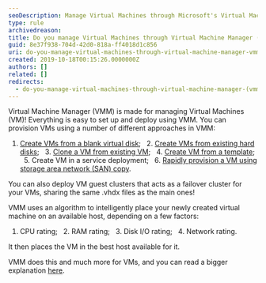 ```yaml
---
seoDescription: Manage Virtual Machines through Microsoft's Virtual Machine Manager (VMM) with ease, provisioning and deploying VMs using various approaches.
type: rule
archivedreason:
title: Do you manage Virtual Machines through Virtual Machine Manager (VMM)?
guid: 8e37f938-704d-42d0-818a-ff4018d1c856
uri: do-you-manage-virtual-machines-through-virtual-machine-manager-vmm
created: 2019-10-18T00:15:26.0000000Z
authors: []
related: []
redirects:
  - do-you-manage-virtual-machines-through-virtual-machine-manager-(vmm)
---
```


Virtual Machine Manager (VMM) is made for managing Virtual Machines (VM)!
Everything is easy to set up and deploy using VMM.
You can provision VMs using a number of different approaches in VMM:

1. [Create VMs from a blank virtual disk](https://docs.microsoft.com/en-us/system-center/vmm/vm-blank-disk?view=sc-vmm-2019);
     2. [Create VMs from existing hard disks](https://docs.microsoft.com/en-us/system-center/vmm/vm-existing-disk?view=sc-vmm-2019);
     3. [Clone a VM from existing VM](https://docs.microsoft.com/en-us/system-center/vmm/vm-clone?view=sc-vmm-2019);
     4. [Create VM from a template](https://docs.microsoft.com/en-us/system-center/vmm/vm-template?view=sc-vmm-2019);
     5. Create VM in a service deployment;
     6. [Rapidly provision a VM using storage area network (SAN) copy](https://docs.microsoft.com/en-us/system-center/vmm/vm-san-copy?view=sc-vmm-2019).

You can also deploy VM guest clusters that acts as a failover cluster for your VMs, sharing the same .vhdx files as the main ones!

VMM uses an algorithm to intelligently place your newly created virtual machine on an available host, depending on a few factors:

1. CPU rating;
     2. RAM rating;
     3. Disk I/O rating;
     4. Network rating.

It then places the VM in the best host available for it.

VMM does this and much more for VMs, and you can read a bigger explanation [here](https://docs.microsoft.com/en-us/system-center/vmm/provision-vms?view=sc-vmm-2019).